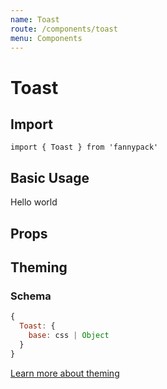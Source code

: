 ```yaml
---
name: Toast
route: /components/toast
menu: Components
---
```



# Toast

## Import

`import { Toast } from 'fannypack'`

## Basic Usage

<Playground>
  <Toast>Hello world</Toast>
</Playground>

## Props

<PropsTable component={Toast} />

## Theming

### Schema

```jsx
{
  Toast: {
    base: css | Object
  }
}
```

[Learn more about theming](/styling#theming)
